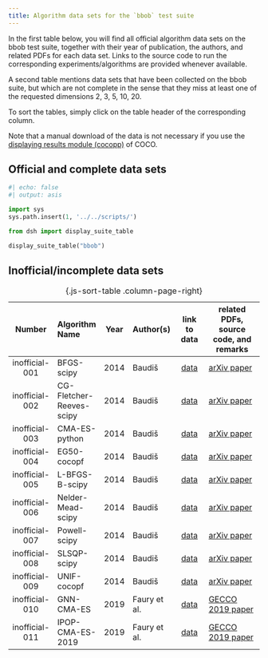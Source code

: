 ```yaml
---
title: Algorithm data sets for the `bbob` test suite 
---
```


In the first table below, you will find all official algorithm data sets on the
bbob test suite, together with their year of publication, the authors, and
related PDFs for each data set. Links to the source code to run the
corresponding experiments/algorithms are provided whenever available.

A second table mentions data sets that have been collected on the bbob suite,
but which are not complete in the sense that they miss at least one of the
requested dimensions 2, 3, 5, 10, 20.

To sort the tables, simply click on the table header of the corresponding
column.

Note that a manual download of the data is not necessary if you use the
[displaying results module (cocopp)](../../getting-started#postprocess) 
of COCO.


## Official and complete data sets

```python
#| echo: false
#| output: asis

import sys
sys.path.insert(1, '../../scripts/')

from dsh import display_suite_table

display_suite_table("bbob")
```

## Inofficial/incomplete data sets

|     Number     | Algorithm Name           | Year | Author(s)                  |                              link to data                                    | related PDFs, source code, and remarks                                                                                                                                               |
|:--------------:|:-------------------------|:----:|:---------------------------|:----------------------------------------------------------------------------:|--------------------------------------------------------------------------------------------------------------------------------------------------------------------------------------|
| inofficial-001 | BFGS-scipy               | 2014 | Baudiš                     | [data]({{ page.dataDir }}2014-others/BFGS-scipy_Baudis.tgz)                  | [arXiv paper](https://arxiv.org/pdf/1405.3487.pdf)                                                                                                                                   |
| inofficial-002 | CG-Fletcher-Reeves-scipy | 2014 | Baudiš                     | [data]({{ page.dataDir }}2014-others/CG-Fletcher-Reeves-scipy_Baudis.tgz)    | [arXiv paper](https://arxiv.org/pdf/1405.3487.pdf)                                                                                                                                   |
| inofficial-003 | CMA-ES-python            | 2014 | Baudiš                     | [data]({{ page.dataDir }}2014-others/CMA-ES-python_Baudis.tgz)               | [arXiv paper](https://arxiv.org/pdf/1405.3487.pdf)                                                                                                                                   |
| inofficial-004 | EG50-cocopf              | 2014 | Baudiš                     | [data]({{ page.dataDir }}2014-others/EG50-cocopf_Baudis.tgz)                 | [arXiv paper](https://arxiv.org/pdf/1405.3487.pdf)                                                                                                                                   |
| inofficial-005 | L-BFGS-B-scipy           | 2014 | Baudiš                     | [data]({{ page.dataDir }}2014-others/L-BFGS-B-scipy_Baudis.tgz)              | [arXiv paper](https://arxiv.org/pdf/1405.3487.pdf)                                                                                                                                   |
| inofficial-006 | Nelder-Mead-scipy        | 2014 | Baudiš                     | [data]({{ page.dataDir }}2014-others/Nelder-Mead-scipy_Baudis.tgz)           | [arXiv paper](https://arxiv.org/pdf/1405.3487.pdf)                                                                                                                                   |
| inofficial-007 | Powell-scipy             | 2014 | Baudiš                     | [data]({{ page.dataDir }}2014-others/Powell-scipy_Baudis.tgz)                | [arXiv paper](https://arxiv.org/pdf/1405.3487.pdf)                                                                                                                                   |
| inofficial-008 | SLSQP-scipy              | 2014 | Baudiš                     | [data]({{ page.dataDir }}2014-others/SLSQP-scipy_Baudis.tgz)                 | [arXiv paper](https://arxiv.org/pdf/1405.3487.pdf)                                                                                                                                   |
| inofficial-009 | UNIF-cocopf              | 2014 | Baudiš                     | [data]({{ page.dataDir }}2014-others/UNIF-cocopf_Baudis.tgz)                 | [arXiv paper](https://arxiv.org/pdf/1405.3487.pdf)                                                                                                                                   |
| inofficial-010 | GNN-CMA-ES               | 2019 | Faury et al.               | [data]({{ page.dataDir }}2019/GNN-CMA-ES_Faury.tgz)                          | [GECCO 2019 paper](https://dl.acm.org/doi/pdf/10.1145/3319619.3326856?casa_token=aWJ9DQKuatcAAAAA:B3SYqK39zVTgcl1i-uGWghVFZO2jc9Lte2uU-Fr8sjmx3CSgdL0LxRj-eaEpuUbC3pNWuryEAkM)       |
| inofficial-011 | IPOP-CMA-ES-2019         | 2019 | Faury et al.               | [data]({{ page.dataDir }}2019/IPOP-CMA-ES-2019_Faury.tgz)                    | [GECCO 2019 paper](https://dl.acm.org/doi/pdf/10.1145/3319619.3326856?casa_token=aWJ9DQKuatcAAAAA:B3SYqK39zVTgcl1i-uGWghVFZO2jc9Lte2uU-Fr8sjmx3CSgdL0LxRj-eaEpuUbC3pNWuryEAkM)       |
: {.js-sort-table .column-page-right}

<script type="text/javascript" src="/assets/js/sort-table.js"></script>
<link rel="stylesheet" href="/assets/css/data-table.css"/>
